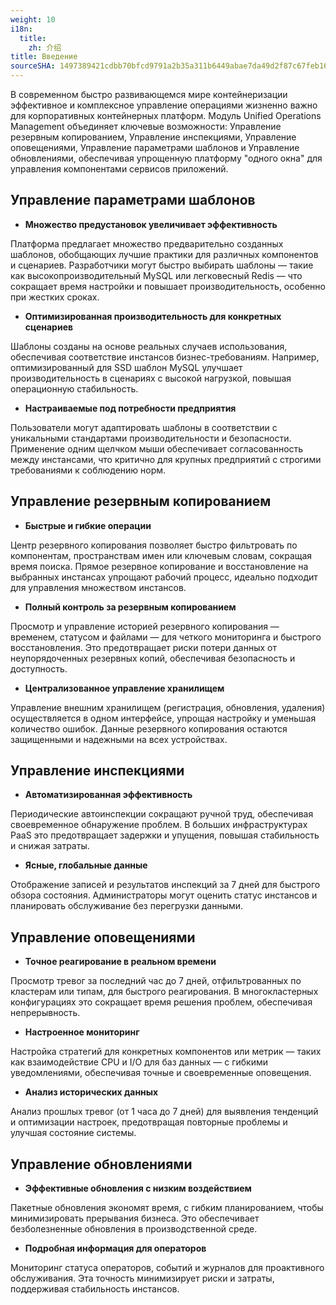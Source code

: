 ```yaml
---
weight: 10
i18n:
  title:
    zh: 介绍
title: Введение
sourceSHA: 1497389421cdbb70bfcd9791a2b35a311b6449abae7da49d2f87c67feb16474d
---
```


В современном быстро развивающемся мире контейнеризации эффективное и комплексное управление операциями жизненно важно для корпоративных контейнерных платформ. Модуль Unified Operations Management объединяет ключевые возможности: Управление резервным копированием, Управление инспекциями, Управление оповещениями, Управление параметрами шаблонов и Управление обновлениями, обеспечивая упрощенную платформу "одного окна" для управления компонентами сервисов приложений.

## Управление параметрами шаблонов

- **Множество предустановок увеличивает эффективность**

Платформа предлагает множество предварительно созданных шаблонов, обобщающих лучшие практики для различных компонентов и сценариев. Разработчики могут быстро выбирать шаблоны — такие как высокопроизводительный MySQL или легковесный Redis — что сокращает время настройки и повышает производительность, особенно при жестких сроках.

- **Оптимизированная производительность для конкретных сценариев**

Шаблоны созданы на основе реальных случаев использования, обеспечивая соответствие инстансов бизнес-требованиям. Например, оптимизированный для SSD шаблон MySQL улучшает производительность в сценариях с высокой нагрузкой, повышая операционную стабильность.

- **Настраиваемые под потребности предприятия**

Пользователи могут адаптировать шаблоны в соответствии с уникальными стандартами производительности и безопасности. Применение одним щелчком мыши обеспечивает согласованность между инстансами, что критично для крупных предприятий с строгими требованиями к соблюдению норм.

## Управление резервным копированием

- **Быстрые и гибкие операции**

Центр резервного копирования позволяет быстро фильтровать по компонентам, пространствам имен или ключевым словам, сокращая время поиска. Прямое резервное копирование и восстановление на выбранных инстансах упрощают рабочий процесс, идеально подходит для управления множеством инстансов.

- **Полный контроль за резервным копированием**

Просмотр и управление историей резервного копирования — временем, статусом и файлами — для четкого мониторинга и быстрого восстановления. Это предотвращает риски потери данных от неупорядоченных резервных копий, обеспечивая безопасность и доступность.

- **Централизованное управление хранилищем**

Управление внешним хранилищем (регистрация, обновления, удаления) осуществляется в одном интерфейсе, упрощая настройку и уменьшая количество ошибок. Данные резервного копирования остаются защищенными и надежными на всех устройствах.

## Управление инспекциями

- **Автоматизированная эффективность**

Периодические автоинспекции сокращают ручной труд, обеспечивая своевременное обнаружение проблем. В больших инфраструктурах PaaS это предотвращает задержки и упущения, повышая стабильность и снижая затраты.

- **Ясные, глобальные данные**

Отображение записей и результатов инспекций за 7 дней для быстрого обзора состояния. Администраторы могут оценить статус инстансов и планировать обслуживание без перегрузки данными.

## Управление оповещениями

- **Точное реагирование в реальном времени**

Просмотр тревог за последний час до 7 дней, отфильтрованных по кластерам или типам, для быстрого реагирования. В многокластерных конфигурациях это сокращает время решения проблем, обеспечивая непрерывность.

- **Настроенное мониторинг**

Настройка стратегий для конкретных компонентов или метрик — таких как взаимодействие CPU и I/O для баз данных — с гибкими уведомлениями, обеспечивая точные и своевременные оповещения.

- **Анализ исторических данных**

Анализ прошлых тревог (от 1 часа до 7 дней) для выявления тенденций и оптимизации настроек, предотвращая повторные проблемы и улучшая состояние системы.

## Управление обновлениями

- **Эффективные обновления с низким воздействием**

Пакетные обновления экономят время, с гибким планированием, чтобы минимизировать прерывания бизнеса. Это обеспечивает безболезненные обновления в производственной среде.

- **Подробная информация для операторов**

Мониторинг статуса операторов, событий и журналов для проактивного обслуживания. Эта точность минимизирует риски и затраты, поддерживая стабильность инстансов.
